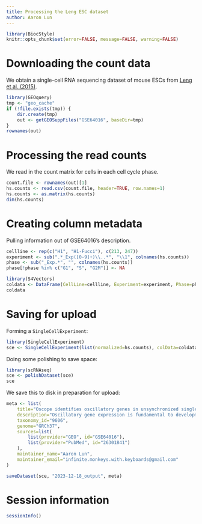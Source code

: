 ```yaml
---
title: Processing the Leng ESC dataset
author: Aaron Lun
---
```


```r
library(BiocStyle)
knitr::opts_chunk$set(error=FALSE, message=FALSE, warning=FALSE)
```

# Downloading the count data

We obtain a single-cell RNA sequencing dataset of mouse ESCs from [Leng et al. (2015)](https://doi.org/10.1038/nmeth.3549).

```r
library(GEOquery)
tmp <- "geo_cache"
if (!file.exists(tmp)) {
    dir.create(tmp)
    out <- getGEOSuppFiles("GSE64016", baseDir=tmp)
}
rownames(out)
```

# Processing the read counts

We read in the count matrix for cells in each cell cycle phase.

```r
count.file <- rownames(out)[1]
hs.counts <- read.csv(count.file, header=TRUE, row.names=1)
hs.counts <- as.matrix(hs.counts)
dim(hs.counts)
```

# Creating column metadata

Pulling information out of GSE64016's description.

```r
cellline <- rep(c("H1", "H1-Fucci"), c(213, 247))
experiment <- sub(".*_Exp([0-9]+)\\..*", "\\1", colnames(hs.counts))
phase <- sub("_Exp.*", "", colnames(hs.counts))
phase[!phase %in% c("G1", "S", "G2M")] <- NA

library(S4Vectors)
coldata <- DataFrame(CellLine=cellline, Experiment=experiment, Phase=phase)
coldata
```

# Saving for upload 

Forming a `SingleCellExperiment`:

```r
library(SingleCellExperiment)
sce <- SingleCellExperiment(list(normalized=hs.counts), colData=coldata)
```

Doing some polishing to save space:

```r
library(scRNAseq)
sce <- polishDataset(sce)
sce
```

We save this to disk in preparation for upload:

```r
meta <- list(
    title="Oscope identifies oscillatory genes in unsynchronized single-cell RNA-seq experiments",
    description="Oscillatory gene expression is fundamental to development, but technologies for monitoring expression oscillations are limited. We have developed a statistical approach called Oscope to identify and characterize the transcriptional dynamics of oscillating genes in single-cell RNA-seq data from an unsynchronized cell population. Applying Oscope to a number of data sets, we demonstrated its utility and also identified a potential artifact in the Fluidigm C1 platform.",
    taxonomy_id="9606",
    genome="GRCh37",
    sources=list(
        list(provider="GEO", id="GSE64016"),
        list(provider="PubMed", id="26301841")
    ),
    maintainer_name="Aaron Lun",
    maintainer_email="infinite.monkeys.with.keyboards@gmail.com"
)

saveDataset(sce, "2023-12-18_output", meta)
```

# Session information {-}

```r
sessionInfo()
```
